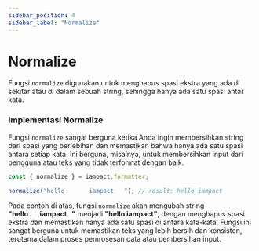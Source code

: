 ```yaml
---
sidebar_position: 4
sidebar_label: "Normalize"
---
```


# Normalize

Fungsi `normalize` digunakan untuk menghapus spasi ekstra yang ada di sekitar atau di dalam sebuah string, sehingga hanya ada satu spasi antar kata.

### Implementasi Normalize

Fungsi `normalize` sangat berguna ketika Anda ingin membersihkan string dari spasi yang berlebihan dan memastikan bahwa hanya ada satu spasi antara setiap kata. Ini berguna, misalnya, untuk membersihkan input dari pengguna atau teks yang tidak terformat dengan baik.

```js
const { normalize } = iampact.formatter;
```

```js
normalize("hello       iampact   "); // result: hello iampact
```

Pada contoh di atas, fungsi `normalize` akan mengubah string **"hello&nbsp;&nbsp;&nbsp;&nbsp;&nbsp;&nbsp;&nbsp;iampact&nbsp;&nbsp;&nbsp;"** menjadi **"hello iampact"**, dengan menghapus spasi ekstra dan memastikan hanya ada satu spasi di antara kata-kata. Fungsi ini sangat berguna untuk memastikan teks yang lebih bersih dan konsisten, terutama dalam proses pemrosesan data atau pembersihan input.
